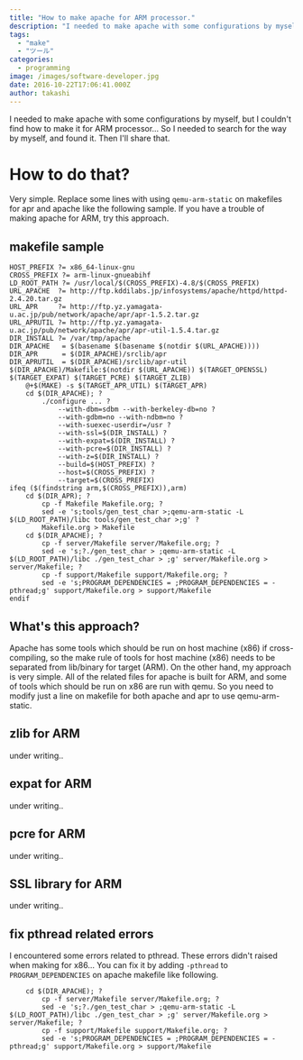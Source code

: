 ```yaml
---
title: "How to make apache for ARM processor."
description: "I needed to make apache with some configurations by myself, but I couldn't find ..."
tags:
  - "make"
  - "ツール"
categories:
  - programming
image: /images/software-developer.jpg
date: 2016-10-22T17:06:41.000Z
author: takashi
---
```



I needed to make apache with some configurations by myself, but I couldn't find how to make it for ARM processor... So I needed to search for the way by myself, and found it. Then I'll share that.
<h1>How to do that?</h1>
Very simple. Replace some lines with using <code>qemu-arm-static</code> on makefiles for apr and apache like the following sample.
If you have a trouble of making apache for ARM, try this approach.
<h2>makefile sample</h2>
<pre><code class="makefile">HOST_PREFIX ?= x86_64-linux-gnu
CROSS_PREFIX ?= arm-linux-gnueabihf
LD_ROOT_PATH ?= /usr/local/$(CROSS_PREFIX)-4.8/$(CROSS_PREFIX)
URL_APACHE  ?= http://ftp.kddilabs.jp/infosystems/apache/httpd/httpd-2.4.20.tar.gz
URL_APR     ?= http://ftp.yz.yamagata-u.ac.jp/pub/network/apache/apr/apr-1.5.2.tar.gz
URL_APRUTIL ?= http://ftp.yz.yamagata-u.ac.jp/pub/network/apache/apr/apr-util-1.5.4.tar.gz
DIR_INSTALL ?= /var/tmp/apache
DIR_APACHE   = $(basename $(basename $(notdir $(URL_APACHE))))
DIR_APR      = $(DIR_APACHE)/srclib/apr
DIR_APRUTIL  = $(DIR_APACHE)/srclib/apr-util
$(DIR_APACHE)/Makefile:$(notdir $(URL_APACHE)) $(TARGET_OPENSSL) $(TARGET_EXPAT) $(TARGET_PCRE) $(TARGET_ZLIB)
    @+$(MAKE) -s $(TARGET_APR_UTIL) $(TARGET_APR)
    cd $(DIR_APACHE); ?
        ./configure ... ?
            --with-dbm=sdbm --with-berkeley-db=no ?
            --with-gdbm=no --with-ndbm=no ?
            --with-suexec-userdir=/usr ?
            --with-ssl=$(DIR_INSTALL) ?
            --with-expat=$(DIR_INSTALL) ?
            --with-pcre=$(DIR_INSTALL) ?
            --with-z=$(DIR_INSTALL) ?
            --build=$(HOST_PREFIX) ?
            --host=$(CROSS_PREFIX) ?
            --target=$(CROSS_PREFIX)
ifeq ($(findstring arm,$(CROSS_PREFIX)),arm)
    cd $(DIR_APR); ?
        cp -f Makefile Makefile.org; ?
        sed -e 's;tools/gen_test_char &gt;;qemu-arm-static -L $(LD_ROOT_PATH)/libc tools/gen_test_char &gt;;g' ?
        Makefile.org &gt; Makefile
    cd $(DIR_APACHE); ?
        cp -f server/Makefile server/Makefile.org; ?
        sed -e 's;?./gen_test_char &gt; ;qemu-arm-static -L $(LD_ROOT_PATH)/libc ./gen_test_char &gt; ;g' server/Makefile.org &gt; server/Makefile; ?
        cp -f support/Makefile support/Makefile.org; ?
        sed -e 's;PROGRAM_DEPENDENCIES = ;PROGRAM_DEPENDENCIES = -pthread;g' support/Makefile.org &gt; support/Makefile
endif
</code></pre>
<h2>What's this approach?</h2>
Apache has some tools which should be run on host machine (x86) if cross-compiling, so the make rule of tools for host machine (x86) needs to be separated from lib/binary for target (ARM).
On the other hand, my approach is very simple. All of the related files for apache is built for ARM, and some of tools which should be run on x86 are run with qemu.
So you need to modify just a line on makefile for both apache and apr to use qemu-arm-static.
<h2>zlib for ARM</h2>
under writing..
<h2>expat for ARM</h2>
under writing..
<h2>pcre for ARM</h2>
under writing..
<h2>SSL library for ARM</h2>
under writing..
<h2>fix pthread related errors</h2>
I encountered some errors related to pthread. These errors didn't raised when making for x86...
You can fix it by adding <code>-pthread</code> to <code>PROGRAM_DEPENDENCIES</code> on apache makefile like following.
<pre><code class="makefile">    cd $(DIR_APACHE); ?
        cp -f server/Makefile server/Makefile.org; ?
        sed -e 's;?./gen_test_char &gt; ;qemu-arm-static -L $(LD_ROOT_PATH)/libc ./gen_test_char &gt; ;g' server/Makefile.org &gt; server/Makefile; ?
        cp -f support/Makefile support/Makefile.org; ?
        sed -e 's;PROGRAM_DEPENDENCIES = ;PROGRAM_DEPENDENCIES = -pthread;g' support/Makefile.org &gt; support/Makefile
</code></pre>